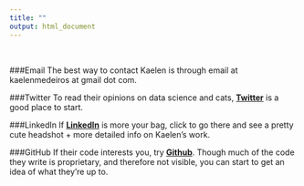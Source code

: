 ```yaml
---
title: ""
output: html_document
---
```

<br>

###Email
The best way to contact Kaelen is through email at kaelenmedeiros at gmail dot com. <br>

###Twitter
To read their opinions on data science and cats, [**Twitter**](http://twitter.com/kaelen_medeiros) is a good place to start. <br>
 
###LinkedIn
If [**LinkedIn**](https://www.linkedin.com/in/kaelen-medeiros-b0aab547/) is more your bag, click to go there and see a pretty cute headshot + more detailed info on Kaelen's work. <br>

###GitHub
If their code interests you, try [**Github**](http://github.com/klmedeiros). Though much of the code they write is proprietary, and therefore not visible, you can start to get an idea of what they're up to. 
